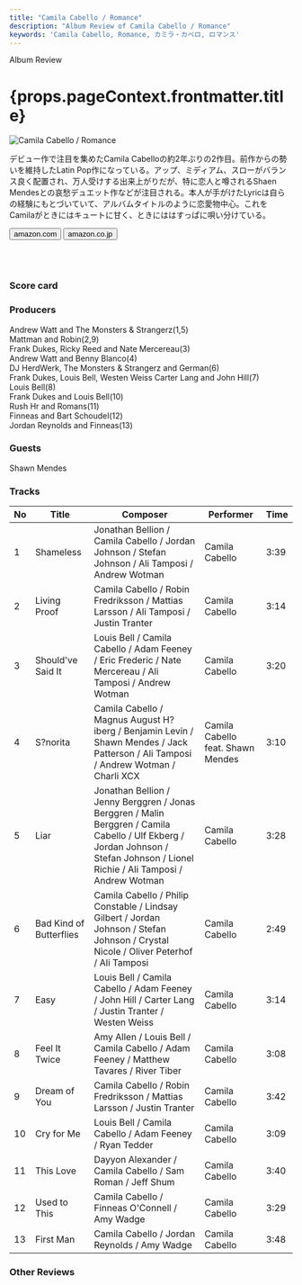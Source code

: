 ```yaml
---
title: "Camila Cabello / Romance"
description: "Album Review of Camila Cabello / Romance"
keywords: 'Camila Cabello, Romance, カミラ・カベロ, ロマンス'
---
```






<p className="largeP">Album Review</p>
<h1 className="h1--no--margin">{props.pageContext.frontmatter.title}</h1>
<Row  className="image-card-group">
	<Column colMd={"4"} colLg={"4"} noGutterMdLeft="">
       <ImageCard>

![Camila Cabello / Romance](../../images/cd/camilacabello2L.jpg) 

</ImageCard>
	</Column>
	<Column colMd={"8"} colLg={"8"} noGutterMdLeft="">
	<p>
	デビュー作で注目を集めたCamila Cabelloの約2年ぶりの2作目。前作からの勢いを維持したLatin Pop作になっている。アップ、ミディアム、スローがバランス良く配置され、万人受けする出来上がりだが、特に恋人と噂されるShaen Mendesとの哀愁デュエット作などが注目される。本人が手がけたLyricは自らの経験にもとづいていて、アルバムタイトルのように恋愛物中心。これをCamilaがときにはキュートに甘く、ときにははすっぱに唄い分けている。
	</p>
	<div>
	  <Button href="https://amzn.to/2TUwuOS" kind="primary" size="small" renderIcon={ArrowUpRight24}>
      amazon.com
      </Button>
      <Button href="https://amzn.to/2ZPYfff" kind="secondary" size="small" renderIcon={ArrowUpRight24}>
      amazon.co.jp
      </Button>
	</div>
	<a style="display:inline-block;overflow:hidden;background:url(https://linkmaker.itunes.apple.com/ja-jp/lockup.svg?releaseDate=2019-12-06T00:00:00Z&kind=album&bubble=apple_music&style=mono-black) no-repeat;width:180px;height:45px;" href="https://geo.music.apple.com/us/album/romance/1487577356?mt=1&app=music&ls=1&at=11lcug"></a>
	<a style="display:inline-block;overflow:hidden;background:url(https://linkmaker.itunes.apple.com/ja-jp/badge-lrg.svg?releaseDate=2019-12-06T00:00:00Z&kind=album&bubble=itunes_music) no-repeat;width:140px;height:45px;" href="https://geo.music.apple.com/us/album/romance/1487577356?app=itunes&at=11lcug"></a>
	</Column>
</Row>
<Row >
	<Column colMd={"4"} colLg={"4"} noGutterMdLeft="">
<div>
    <h3>Score card</h3>
	<SliderJS1 value="5" />
    <SliderJS2 value="2" />
	<SliderJS3 value="1" />
    <SliderJS4 value="8" />
</div>
</Column>
<Column colMd={"8"} colLg={"8"} noGutterMdLeft="">
<div>
<h3>Producers</h3>
<p>Andrew Watt and The Monsters &amp; Strangerz(1,5)
<br/>Mattman and Robin(2,9)
<br/>Frank Dukes, Ricky Reed and Nate Mercereau(3)
<br/>Andrew Watt and Benny Blanco(4)
<br/>DJ HerdWerk, The Monsters &amp; Strangerz and German(6)
<br/>Frank Dukes, Louis Bell, Westen Weiss Carter Lang and John Hill(7)
<br/>Louis Bell(8)
<br/>Frank Dukes and Louis Bell(10)
<br/>Rush Hr and Romans(11)
<br/>Finneas and Bart Schoudel(12)
<br/>Jordan Reynolds and Finneas(13)</p>
<h3>Guests</h3>
<p>Shawn Mendes
</p>
</div>
</Column>
</Row>

<h3>Tracks</h3>

|No	|	Title	              |	Composer	                                                                                                                                                                      |	Performer	                      |	Time |
| -	| ----------------------- |	--------------------------------------------------------------------------------------------------------------------------------------------------------------------------------- |	--------------------------------- |	---- | 
|1	| Shameless	              |	Jonathan Bellion / Camila Cabello / Jordan Johnson / Stefan Johnson / Ali Tamposi / Andrew Wotman                                                                                 |	Camila Cabello	                  |	3:39 |
|2	| Living Proof	          |	Camila Cabello / Robin Fredriksson / Mattias Larsson / Ali Tamposi / Justin Tranter	                                                                                              |	Camila Cabello	                  |	3:14 |
|3	| Should've Said It	      |	Louis Bell / Camila Cabello / Adam Feeney / Eric Frederic / Nate Mercereau / Ali Tamposi / Andrew Wotman                                                                          |	Camila Cabello	                  |	3:20 |
|4	| S?norita	              |	Camila Cabello / Magnus August H?iberg / Benjamin Levin / Shawn Mendes / Jack Patterson / Ali Tamposi / Andrew Wotman / Charli XCX                                                |	Camila Cabello feat. Shawn Mendes |	3:10 |
|5	| Liar	                  |	Jonathan Bellion / Jenny Berggren / Jonas Berggren / Malin Berggren / Camila Cabello / Ulf Ekberg / Jordan Johnson / Stefan Johnson / Lionel Richie / Ali Tamposi / Andrew Wotman |	Camila Cabello	                  |	3:28 |
|6	| Bad Kind of Butterflies |	Camila Cabello / Philip Constable / Lindsay Gilbert / Jordan Johnson / Stefan Johnson / Crystal Nicole / Oliver Peterhof / Ali Tamposi	                                          |	Camila Cabello	                  |	2:49 |
|7	| Easy	                  |	Louis Bell / Camila Cabello / Adam Feeney / John Hill / Carter Lang / Justin Tranter / Westen Weiss	                                                                              |	Camila Cabello	                  |	3:14 |
|8	| Feel It Twice	          |	Amy Allen / Louis Bell / Camila Cabello / Adam Feeney / Matthew Tavares / River Tiber	                                                                                          |	Camila Cabello	                  |	3:08 |
|9	| Dream of You	          |	Camila Cabello / Robin Fredriksson / Mattias Larsson / Justin Tranter	                                                                                                          |	Camila Cabello	                  |	3:42 |
|10	| Cry for Me	          |	Louis Bell / Camila Cabello / Adam Feeney / Ryan Tedder	                                                                                                                          |	Camila Cabello	                  |	3:09 |
|11	| This Love	              |	Dayyon Alexander / Camila Cabello / Sam Roman / Jeff Shum	                                                                                                                      |	Camila Cabello	                  |	3:40 |
|12	| Used to This	          |	Camila Cabello / Finneas O'Connell / Amy Wadge	                                                                                                                                  |	Camila Cabello                    |	3:29 |
|13	| First Man	              |	Camila Cabello / Jordan Reynolds / Amy Wadge	                                                                                                                                  | Camila Cabello	                  |	3:48 |  

<h3>Other Reviews</h3>

<Row>
<Column colMd={3} colLg={3} noGutterMdLeft>
<Review1 />
</Column>
</Row>